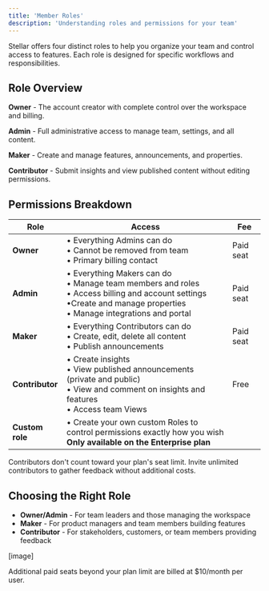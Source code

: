 ```yaml
---
title: 'Member Roles'
description: 'Understanding roles and permissions for your team'
---
```


Stellar offers four distinct roles to help you organize your team and control access to features. Each role is designed for specific workflows and responsibilities.

## Role Overview

**Owner** - The account creator with complete control over the workspace and billing.

**Admin** - Full administrative access to manage team, settings, and all content.

**Maker** - Create and manage features, announcements, and properties.

**Contributor** - Submit insights and view published content without editing permissions.

## Permissions Breakdown

| Role | Access | Fee |
|------|--------|-----|
| **Owner** | • Everything Admins can do<br/>• Cannot be removed from team<br/>• Primary billing contact | Paid seat |
| **Admin** | • Everything Makers can do<br />• Manage team members and roles<br/>• Access billing and account settings<br/>•Create and manage properties<br />• Manage integrations and portal | Paid seat |
| **Maker** | • Everything Contributors can do<br />• Create, edit, delete all content<br />• Publish announcements | Paid seat |
| **Contributor** | • Create insights<br/>• View published announcements (private and public)<br/>• View and comment on insights and features<br/>• Access team Views  | Free |
| **Custom role** | • Create your own custom Roles to control permissions exactly how you wish<br/>**Only available on the Enterprise plan**  |  |

<Info>
Contributors don't count toward your plan's seat limit. Invite unlimited contributors to gather feedback without additional costs.
</Info>

## Choosing the Right Role

- **Owner/Admin** - For team leaders and those managing the workspace
- **Maker** - For product managers and team members building features
- **Contributor** - For stakeholders, customers, or team members providing feedback

[image]

<Note>
Additional paid seats beyond your plan limit are billed at $10/month per user.
</Note>